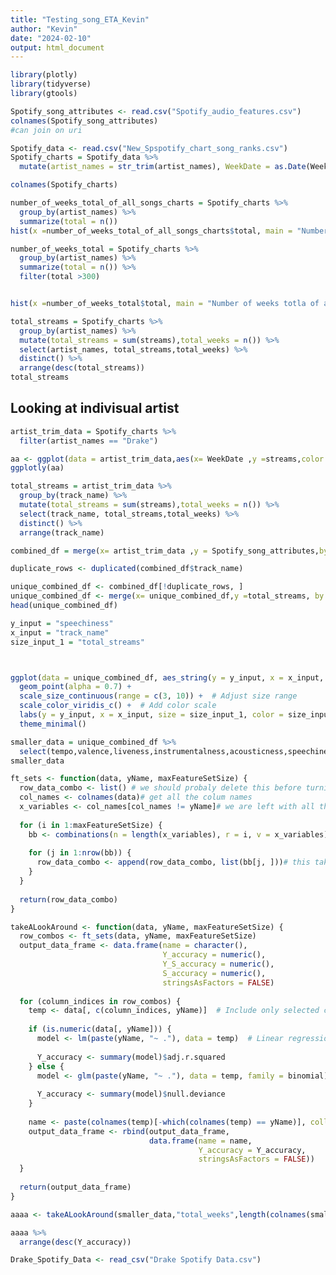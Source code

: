 ```yaml
---
title: "Testing_song_ETA_Kevin"
author: "Kevin"
date: "2024-02-10"
output: html_document
---
```


```r
library(plotly)
library(tidyverse)
library(gtools)
```

```r
Spotify_song_attributes <- read.csv("Spotify_audio_features.csv")
colnames(Spotify_song_attributes)
#can join on uri
```

```r
Spotify_data <- read.csv("New_Spspotify_chart_song_ranks.csv")
Spotify_charts = Spotify_data %>% 
  mutate(artist_names = str_trim(artist_names), WeekDate = as.Date(WeekDate)) 
```

```r
colnames(Spotify_charts)
```
```r
number_of_weeks_total_of_all_songs_charts = Spotify_charts %>% 
  group_by(artist_names) %>% 
  summarize(total = n())  
hist(x =number_of_weeks_total_of_all_songs_charts$total, main = "Number of weeks totla of all songs combined artsit has been on the charts")

number_of_weeks_total = Spotify_charts %>% 
  group_by(artist_names) %>% 
  summarize(total = n()) %>% 
  filter(total >300)


hist(x =number_of_weeks_total$total, main = "Number of weeks totla of all songs combined artsit has been on the charts,slightly cut down to see rest of rankings")
```

```r
total_streams = Spotify_charts %>%
  group_by(artist_names) %>%
  mutate(total_streams = sum(streams),total_weeks = n()) %>%
  select(artist_names, total_streams,total_weeks) %>% 
  distinct() %>% 
  arrange(desc(total_streams))
total_streams 
```




## Looking at indivisual artist 
```r
artist_trim_data = Spotify_charts %>%
  filter(artist_names == "Drake")
```

```r
aa <- ggplot(data = artist_trim_data,aes(x= WeekDate ,y =streams,color = track_name)) + geom_line() +theme(legend.position = "none")
ggplotly(aa)
```
```r
total_streams = artist_trim_data %>%
  group_by(track_name) %>%
  mutate(total_streams = sum(streams),total_weeks = n()) %>%
  select(track_name, total_streams,total_weeks) %>% 
  distinct() %>%
  arrange(track_name)
```


```r
combined_df = merge(x= artist_trim_data ,y = Spotify_song_attributes,by.x = "uri",by.y = "uri")

duplicate_rows <- duplicated(combined_df$track_name)

unique_combined_df <- combined_df[!duplicate_rows, ]
unique_combined_df <- merge(x= unique_combined_df,y =total_streams, by.x = "track_name",by.y ="track_name" )
head(unique_combined_df)
```


```r
y_input = "speechiness"
x_input = "track_name"
size_input_1 = "total_streams"



ggplot(data = unique_combined_df, aes_string(y = y_input, x = x_input, size = size_input_1, color = size_input)) +
  geom_point(alpha = 0.7) +
  scale_size_continuous(range = c(3, 10)) +  # Adjust size range
  scale_color_viridis_c() +  # Add color scale
  labs(y = y_input, x = x_input, size = size_input_1, color = size_input_1) +
  theme_minimal()

```

```r
smaller_data = unique_combined_df %>% 
  select(tempo,valence,liveness,instrumentalness,acousticness,speechiness,loudness,energy,danceability,total_weeks)
smaller_data 
```

```r

ft_sets <- function(data, yName, maxFeatureSetSize) {
  row_data_combo <- list() # we should probaly delete this before turning in 
  col_names <- colnames(data)# get all the colum names 
  x_variables <- col_names[col_names != yName]# we are left with all the names not including sname of yname 
  
  for (i in 1:maxFeatureSetSize) {
    bb <- combinations(n = length(x_variables), r = i, v = x_variables)# this give us all the combonation of of size i for the columanes, but its in a matrix data 
    
    for (j in 1:nrow(bb)) {
      row_data_combo <- append(row_data_combo, list(bb[j, ]))# this take the matrix form and basicly takes each row of that matrix and adds to list row_data_combo
    }
  }
  
  return(row_data_combo)
}

```


```r
takeALookAround <- function(data, yName, maxFeatureSetSize) {
  row_combos <- ft_sets(data, yName, maxFeatureSetSize)
  output_data_frame <- data.frame(name = character(),
                                  Y_accuracy = numeric(),
                                  Y_S_accuracy = numeric(),
                                  S_accuracy = numeric(),
                                  stringsAsFactors = FALSE)
  
  for (column_indices in row_combos) {
    temp <- data[, c(column_indices, yName)]  # Include only selected columns and the yName
    
    if (is.numeric(data[, yName])) {
      model <- lm(paste(yName, "~ ."), data = temp)  # Linear regression model
      
      Y_accuracy <- summary(model)$adj.r.squared
    } else {
      model <- glm(paste(yName, "~ ."), data = temp, family = binomial)  # Logistic regression model
      
      Y_accuracy <- summary(model)$null.deviance
    }
    
    name <- paste(colnames(temp)[-which(colnames(temp) == yName)], collapse = "+")
    output_data_frame <- rbind(output_data_frame, 
                               data.frame(name = name,
                                          Y_accuracy = Y_accuracy,
                                          stringsAsFactors = FALSE))
  }
  
  return(output_data_frame)
}
```

```r
aaaa <- takeALookAround(smaller_data,"total_weeks",length(colnames(smaller_data))-1)
```

```r
aaaa %>% 
  arrange(desc(Y_accuracy))
```
```r
Drake_Spotify_Data <- read_csv("Drake Spotify Data.csv")
```

